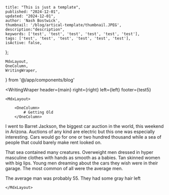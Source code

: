     title: "This is just a template",
    published: "2024-12-01",
    updated: "2024-12-01",
    author: 'Nash Bostwick',
    thumbnail: '/blog/artical-template/thumbnail.JPEG',
    description:"description",
    keywords: ['test', 'test', 'test', 'test', 'test', 'test'],
    tags: ['test', 'test', 'test', 'test', 'test', 'test'],
    isActive: false,
};

    MdxLayout,
    OneColumn,
    WritingWraper,
} from '@/app/components/blog'


<WritingWraper
    header={main}
    right={right}
    left={left}
    footer={test5}
>
    <MdxLayout>
     
        <OneColumn>
            # Getting Old
        </OneColumn>

I went to Barret Jackson, the biggest car auction in the world, this weekend in Arizona. Auctions of any kind are electric but this one was especially interesting. Cars would go for one or two hundred thousand while a sea of people that could barely make rent looked on.

That sea contained many creatures. Overweight men dressed in hyper masculine clothes with hands as smooth as a babies. Tan skinned women with big lips. Young men dreaming about the cars they wish were in their garage. The most common of all were the average men.

The average man was probably 55. They had some gray hair left


    </MdxLayout>
</WritingWraper>

